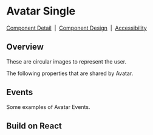 
# Avatar Single

[Component Detail](https://design.blip.ai/d/UbKsV1JhXTK4/componentes-desenvolvimento#/avatar/visao-geral-avatar)
&nbsp;|&nbsp;
[Component Design](https://design.blip.ai/d/UbKsV1JhXTK4/design-1#/avatar/resumo-avatar)
&nbsp;|&nbsp;
[Accessibility](https://design.blip.ai/d/UbKsV1JhXTK4/design-1#/avatar/acessibilidade-avatar)

## Overview

These are circular images to represent the user.

<Canvas of={AvatarStories.Properties} >
</Canvas>

<Meta isTemplate />

The following properties that are shared by Avatar.

<Controls />

## Events

Some examples of Avatar Events.

<Source of={AvatarStories.Events} />

## Build on React

<Source of={AvatarStories.FrameworkReact} />